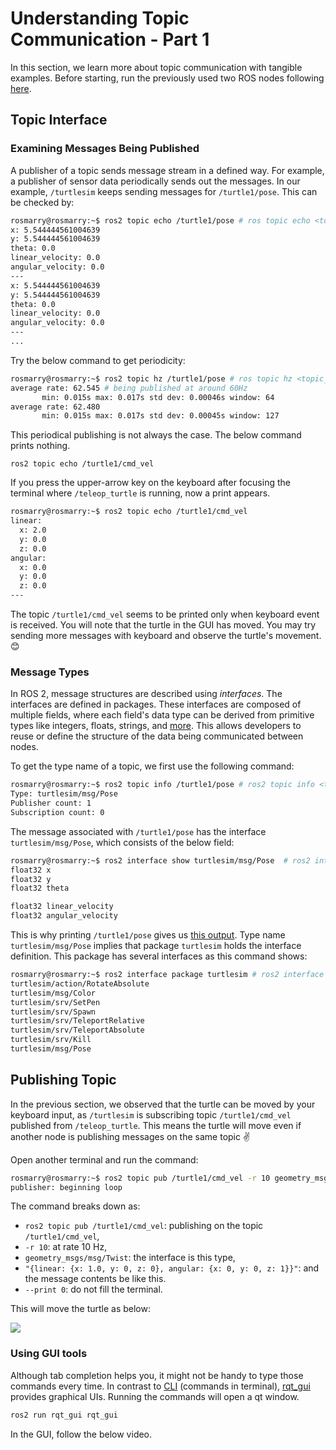 
# Understanding Topic Communication - Part 1

In this section, we learn more about topic communication with tangible examples.
Before starting, run the previously used two ROS nodes following
[here](key-concepts#running-ros-applications-executable).

## Topic Interface

### Examining Messages Being Published

A publisher of a topic sends message stream in a defined way. For example, a
publisher of sensor data periodically sends out the messages. In our example,
`/turtlesim` keeps sending messages for `/turtle1/pose`. This can be checked by:

```sh filename="Printing out topic"
rosmarry@rosmarry:~$ ros2 topic echo /turtle1/pose # ros topic echo <topic_name>
x: 5.544444561004639
y: 5.544444561004639
theta: 0.0
linear_velocity: 0.0
angular_velocity: 0.0
---
x: 5.544444561004639
y: 5.544444561004639
theta: 0.0
linear_velocity: 0.0
angular_velocity: 0.0
---
...
```

Try the below command to get periodicity:

```sh filename="Checking Hz"
rosmarry@rosmarry:~$ ros2 topic hz /turtle1/pose # ros topic hz <topic_name>
average rate: 62.545 # being published at around 60Hz
       min: 0.015s max: 0.017s std dev: 0.00046s window: 64
average rate: 62.480
       min: 0.015s max: 0.017s std dev: 0.00045s window: 127
```

This periodical publishing is not always the case. The below command prints
nothing.

```
ros2 topic echo /turtle1/cmd_vel
```

If you press the upper-arrow key on the keyboard after focusing the terminal
where `/teleop_turtle` is running, now a print appears.

```sh filename="Terminal echo output"
rosmarry@rosmarry:~$ ros2 topic echo /turtle1/cmd_vel
linear:
  x: 2.0
  y: 0.0
  z: 0.0
angular:
  x: 0.0
  y: 0.0
  z: 0.0
---
```

The topic `/turtle1/cmd_vel` seems to be printed only when keyboard event is
received. You will note that the turtle in the GUI has moved. You may try
sending more messages with keyboard and observe the turtle's movement. 😊

### Message Types

In ROS 2, message structures are described using _interfaces_. The interfaces
are defined in packages. These interfaces are composed of multiple fields, where
each field's data type can be derived from primitive types like integers,
floats, strings, and
[more](https://docs.ros.org/en/foxy/Concepts/About-ROS-Interfaces.html#field-types).
This allows developers to reuse or define the structure of the data being
communicated between nodes.

To get the type name of a topic, we first use the following command:

```sh
rosmarry@rosmarry:~$ ros2 topic info /turtle1/pose # ros2 topic info <topic_name>
Type: turtlesim/msg/Pose
Publisher count: 1
Subscription count: 0
```

The message associated with `/turtle1/pose` has the interface
`turtlesim/msg/Pose`, which consists of the below field:

```sh
rosmarry@rosmarry:~$ ros2 interface show turtlesim/msg/Pose  # ros2 interface show <type_name>
float32 x
float32 y
float32 theta

float32 linear_velocity
float32 angular_velocity
```

This is why printing `/turtle1/pose` gives us
[this output](#examining-messages). Type name `turtlesim/msg/Pose` implies that
package `turtlesim` holds the interface definition. This package has several
interfaces as this command shows:

```sh filename="list of interfaces of turtlesim"
rosmarry@rosmarry:~$ ros2 interface package turtlesim # ros2 interface package <package_name>
turtlesim/action/RotateAbsolute
turtlesim/msg/Color
turtlesim/srv/SetPen
turtlesim/srv/Spawn
turtlesim/srv/TeleportRelative
turtlesim/srv/TeleportAbsolute
turtlesim/srv/Kill
turtlesim/msg/Pose
```

## Publishing Topic

In the previous section, we observed that the turtle can be moved by your
keyboard input, as `/turtlesim` is subscribing topic `/turtle1/cmd_vel`
published from `/teleop_turtle`. This means the turtle will move even if another
node is publishing messages on the same topic ✌️

Open another terminal and run the command:

```sh
rosmarry@rosmarry:~$ ros2 topic pub /turtle1/cmd_vel -r 10 geometry_msgs/msg/Twist "{linear: {x: 1.0, y: 0, z: 0}, angular: {x: 0, y: 0, z: 1}}" --print 0
publisher: beginning loop
```

The command breaks down as:

- `ros2 topic pub /turtle1/cmd_vel`: publishing on the topic `/turtle1/cmd_vel`,
- `-r 10`: at rate 10 Hz,
- `geometry_msgs/msg/Twist`: the interface is this type,
- `"{linear: {x: 1.0, y: 0, z: 0}, angular: {x: 0, y: 0, z: 1}}"`: and the
  message contents be like this.
- `--print 0`: do not fill the terminal.

This will move the turtle as below:

<Image
  src="/images/part1/turtle-circle.gif"
  width={300}
  height={300}
  className="my-3 mx-auto"
/>

### Using GUI tools

Although tab completion helps you, it might not be handy to type those commands
every time. In contrast to [CLI](https://github.com/ros2/ros2cli) (commands in
terminal), [rqt_gui](https://wiki.ros.org/rqt_gui) provides graphical UIs.
Running the commands will open a qt window.

```sh copy
ros2 run rqt_gui rqt_gui
```

In the GUI, follow the below video.

<div className="sm:px-5 my-10">
  <YouTube videoId="v8NPUW_6aR4" className="videoWrapper" />
</div>

<Comment />
